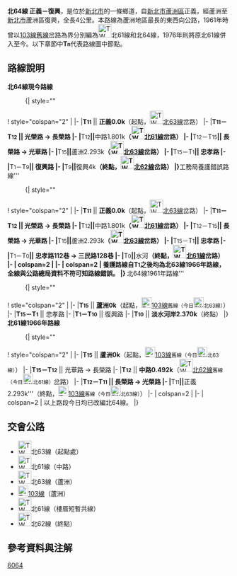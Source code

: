 {{Infobox TwRoad|
|Type=th
|Code=北64線
|Num=tp64
|Level=鄉道
|Route=LuzhouHWmap.svg
|Name=光榮路、長榮路、光華路、<br>忠孝路、復興路
|Length=4.000
|Start=[[新北市|新北市]][[蘆洲區|蘆洲區]]正義
|Pass=新北市蘆洲區蘆洲
|End=新北市蘆洲區復興{{r|end}}
|OldNum=[[File:TW_THWtp61.png|30px]]、[[File:TW_THWtp64.png|30px]]
|OldNumB=1961
|OldNumE=1975
}}
'''北64線 正義－復興'''{{r|end}}，是位於[[新北市|新北市]]的一條鄉道，自[[新北市|新北市]][[蘆洲區|蘆洲區]]正義，經蘆洲至[[新北市|新北市]]蘆洲區復興{{r|end}}，全長4公里。{{r|thb}}本路線為蘆洲地區最長的東西向公路，1961年時曾以[[北63線|103線舊線]]岔路為界分別編為[[File:TW_THWtp61.png|30px]]北61線和北64線{{r|gazette1966}}，1976年則將原北61線併入至今。以下章節中'''T<SMALL>n</small>'''代表路線圖中節點。

== 路線說明 ==
{{col-begin}}
{{col-2}}
'''北64線現今路線'''
:{| style=""
! style="colspan="2" |
|-
|'''T<SMALL>11</small>''' || '''正義0.0k'''（起點，[[File:TW_THWtp63.png|30px]][[北63線|北63線]]岔路）
|-
|'''T<SMALL>11</small>－T<SMALL>12</small> || 光榮路 → 長榮路
|-
|'''T<SMALL>12</small>''' || '''中路1.801k'''（[[File:TW_THWtp61.png|30px]][[北61線|北61線]]岔路）
|-
|'''T<SMALL>12</small>－T<SMALL>15</small>''' || 長榮路 → 光華路
|-
|'''T<SMALL>15</small>''' || '''蘆洲2.293k'''（[[File:TW_THWtp63.png|30px]][[北63線|北63線]]岔路）
|-
|'''T<SMALL>15</small>－T<SMALL>1</small>''' || 忠孝路
|-
|'''T<SMALL>1</small>－T<SMALL>9</small>''' || 復興路
|-
|'''T<SMALL>9</SMALL>''' || '''復興4k'''（終點，[[File:TW_THWtp62.png|30px]][[北62線|北62線]]岔路）
|}
'''工務局養護錯誤路線'''
:{| style=""
! style="colspan="2" |
|-
|'''T<SMALL>11</small>''' || '''正義{{r|zhonglu}}0.0k'''（起點，[[File:TW_THWtp63.png|30px]][[北63線|北63線]]岔路）
|-
|'''T<SMALL>11</small>－T<SMALL>12</small> || 光榮路 → 長榮路
|-
|'''T<SMALL>12</small>''' || '''中路{{r|zhonglu}}1.801k'''（[[File:TW_THWtp61.png|30px]][[北61線|北61線]]岔路）
|-
|'''T<SMALL>12</small>－T<SMALL>15</small>''' || 長榮路 → 光華路
|-
|'''T<SMALL>15</small>''' || '''蘆洲2.293k'''（[[File:TW_THWtp63.png|30px]][[北63線|北63線]]岔路）
|-
|'''T<SMALL>15</small>－T<SMALL>1</small>''' || 忠孝路
|-
|'''T<SMALL>1</small>－T<SMALL>0</small>''' || 忠孝路112巷 → 三民路128巷
|-
|'''T<SMALL>0</SMALL>''' || '''水河'''（終點，[[File:TW_THWtp61.png|30px]][[北61線|北61線]]岔路）
|-
| colspan=2 |
|-
| colspan=2 | 養護路線自T<SMALL>1</small>之後均為北63線1966年路線{{r|gazette1966}}，<br>全線與公路總局資料{{r|thb}}不符可知路線錯誤。
|}
{{col-2}}
'''北64線1961年路線{{r|gazette1966}}'''
:{| style=""
! stle="colspan="2" |
|-
|'''T<SMALL>15</small>''' || '''蘆洲0k'''（起點，[[File:TW_CHW103.svg|23px]][[縣道103號|103線]]<small>舊線（今日[[File:TW_THWtp63.png|23px]]北63線）</small>）
|-
|'''T<SMALL>15</small>－T<SMALL>1</small>''' || 忠孝路
|-
|'''T<SMALL>1</small>－T<SMALL>10</small>''' || 復興路
|-
|'''T<SMALL>10</SMALL>''' || '''淡水河岸2.370k'''（終點）
|}
'''北61線1966年路線'''{{r|gazette1966}}
:{| style=""
! style="colspan="2" |
|-
|'''T<SMALL>15</small>''' || '''蘆洲0k'''（起點，[[File:TW_CHW103.svg|23px]][[縣道103號|103線]]<small>舊線（今日[[File:TW_THWtp63.png|23px]]北63線）</small>）
|-
|'''T<SMALL>15</small>－T<SMALL>12</small>''' || 光華路 → 長榮路
|-
|'''T<SMALL>12</small>''' || '''中路0.492k'''（[[File:TW_THWtp62.png|30px]][[北62線|北62線]]<small>舊線（今日[[File:TW_THWtp61.png|23px]]北61線）</small>岔路）
|-
|'''T<SMALL>12</small>－T<SMALL>11</small> || 長榮路 → 光榮路
|-
|'''T<SMALL>11</small>''' || '''正義2.293k'''（終點，[[File:TW_CHW103.svg|23px]][[縣道103號|103線]]<small>舊線（今日[[File:TW_THWtp63.png|23px]]北63線）</small>）
|-
| colspan=2 |
|-
| colspan=2 | 以上路段今日均已改編北64線。
|}
{{col-end}}

== 交會公路 ==
*[[File:TW_THWtp63.png|30px]]北63線（起點處）
*[[File:TW_THWtp61.png|30px]]北61線（中路）
*[[File:TW_THWtp63.png|30px]]北63線（蘆洲）
*[[File:TW_CHW103.svg|23px]][[縣道103號|103線]]（蘆洲）
*[[File:TW_THWtp61.png|30px]]北61線（樓厝短暫共線）
*[[File:TW_THWtp62.png|30px]]北62線（終點）

== 參考資料與注解 ==
{{reflist|refs=

<ref name="end">公路總局資料將終點地名作'''仁復'''，但實際終點地名應作'''復興'''為宜。</ref>

<ref name="thb">{{cite web |url=http://spreadsheets.google.com/pub?key=0Avc0r7dng8JrdFF0YmRlSEl1dWhxVmJtR2hwZDFmcFE&gid=0 |title=臺北縣鄉道公路路線表 |accessdate=2010-08-21 |date=2010-07-19 |publisher=公路總局 |archive-date=2014-04-20 |archive-url=https://web.archive.org/web/20140420112137/https://spreadsheets.google.com/pub?key=0Avc0r7dng8JrdFF0YmRlSEl1dWhxVmJtR2hwZDFmcFE&gid=0 |dead-url=yes }}</ref>

<ref name="gazette1966">{{cite web|url=http://gaz.ncl.edu.tw/detail.jsp?sysid=E0921514 |title=公告臺灣省縣鄉道及專用公路路線-{里程表}- |accessdate=2010-08-16 |date=1966-08-01 |work=政府公報資訊網 |publisher=臺灣省政府}}</ref>

<ref name="zhonglu">公報載昔北61線起點位於中路（103線4k+182），但蘆洲區中路里較靠近'''T12'''而非舊103線（相距約四百米）。而昔北64線起點蘆洲（103線4k+207）僅與昔北61線起點相距25[[公尺|公尺]]，故於條目中以蘆洲做為作為起點地名。</ref>

}}

{{新北市鄉道}}

[[Category:新北市區道|6064]]
